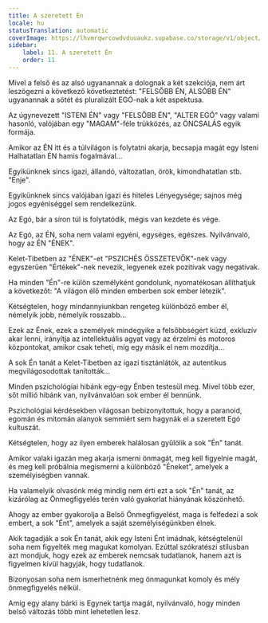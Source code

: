 ```yaml
---
title: A szeretett Én
locale: hu
statusTranslation: automatic
coverImage: https://lhvmrqwrcowdvduuaukz.supabase.co/storage/v1/object/public/strapi-uploads/small_cover-tratado-de-psicologia-revolucionaria.webp-5e15e1cec4e0ebebcde5d7fc7565d8fd.webp
sidebar:
    label: 11. A szeretett Én
    order: 11
---
```

Mivel a felső és az alsó ugyanannak a dolognak a két szekciója, nem árt leszögezni a következő következtetést: "FELSŐBB ÉN, ALSÓBB ÉN" ugyanannak a sötét és pluralizált EGÓ-nak a két aspektusa.

Az úgynevezett "ISTENI ÉN" vagy "FELSŐBB ÉN", "ALTER EGÓ" vagy valami hasonló, valójában egy "MAGAM"-féle trükközés, az ÖNCSALÁS egyik formája.

Amikor az ÉN itt és a túlvilágon is folytatni akarja, becsapja magát egy Isteni Halhatatlan ÉN hamis fogalmával...

Egyikünknek sincs igazi, állandó, változatlan, örök, kimondhatatlan stb. "Énje".

Egyikünknek sincs valójában igazi és hiteles Lényegysége; sajnos még jogos egyéniséggel sem rendelkezünk.

Az Egó, bár a síron túl is folytatódik, mégis van kezdete és vége.

Az Egó, az ÉN, soha nem valami egyéni, egységes, egészes. Nyilvánvaló, hogy az ÉN "ÉNEK".

Kelet-Tibetben az "ÉNEK"-et "PSZICHÉS ÖSSZETEVŐK"-nek vagy egyszerűen "Értékek"-nek nevezik, legyenek ezek pozitívak vagy negatívak.

Ha minden "Én"-re külön személyként gondolunk, nyomatékosan állíthatjuk a következőt: "A világon élő minden emberben sok ember létezik".

Kétségtelen, hogy mindannyiunkban rengeteg különböző ember él, némelyik jobb, némelyik rosszabb...

Ezek az Ének, ezek a személyek mindegyike a felsőbbségért küzd, exkluzív akar lenni, irányítja az intellektuális agyat vagy az érzelmi és motoros központokat, amikor csak teheti, míg egy másik el nem mozdítja...

A sok Én tanát a Kelet-Tibetben az igazi tisztánlátók, az autentikus megvilágosodottak tanították...

Minden pszichológiai hibánk egy-egy Énben testesül meg. Mivel több ezer, sőt millió hibánk van, nyilvánvalóan sok ember él bennünk.

Pszichológiai kérdésekben világosan bebizonyítottuk, hogy a paranoid, egomán és mitomán alanyok semmiért sem hagynák el a szeretett Egó kultuszát.

Kétségtelen, hogy az ilyen emberek halálosan gyűlölik a sok "Én" tanát.

Amikor valaki igazán meg akarja ismerni önmagát, meg kell figyelnie magát, és meg kell próbálnia megismerni a különböző "Éneket", amelyek a személyiségben vannak.

Ha valamelyik olvasónk még mindig nem érti ezt a sok "Én" tanát, az kizárólag az Önmegfigyelés terén való gyakorlat hiányának köszönhető.

Ahogy az ember gyakorolja a Belső Önmegfigyelést, maga is felfedezi a sok embert, a sok "Ént", amelyek a saját személyiségünkben élnek.

Akik tagadják a sok Én tanát, akik egy Isteni Ént imádnak, kétségtelenül soha nem figyelték meg magukat komolyan. Ezúttal szókratészi stílusban azt mondjuk, hogy ezek az emberek nemcsak tudatlanok, hanem azt is figyelmen kívül hagyják, hogy tudatlanok.

Bizonyosan soha nem ismerhetnénk meg önmagunkat komoly és mély önmegfigyelés nélkül.

Amíg egy alany bárki is Egynek tartja magát, nyilvánvaló, hogy minden belső változás több mint lehetetlen lesz.

